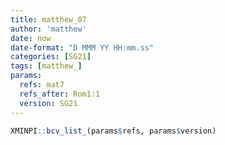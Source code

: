 ```yaml
---
title: matthew_07
author: 'matthew'
date: now
date-format: "D MMM YY HH:mm.ss"
categories: [SG21]
tags: [matthew_]
params:
  refs: mat7
  refs_after: Rom1:1
  version: SG21
---
```


```r
XMINPI::bcv_list_(params$refs, params$version)
```

